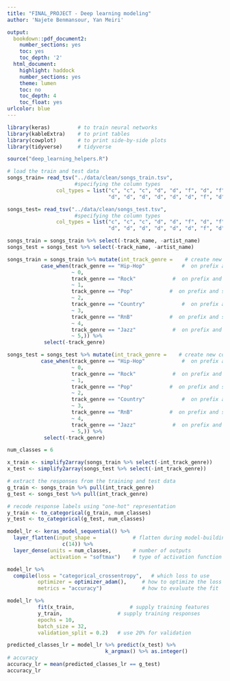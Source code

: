 ```yaml
---
title: "FINAL_PROJECT - Deep learning modeling"
author: 'Najete Benmansour, Yan Meiri'

output:
  bookdown::pdf_document2:
    number_sections: yes
    toc: yes
    toc_depth: '2'
  html_document:
    highlight: haddock
    number_sections: yes
    theme: lumen
    toc: no
    toc_depth: 4
    toc_float: yes
urlcolor: blue
---
```

```r
library(keras)         # to train neural networks
library(kableExtra)    # to print tables
library(cowplot)       # to print side-by-side plots
library(tidyverse)     # tidyverse
```

```r
source("deep_learning_helpers.R")
```

```r
# load the train and test data
songs_train= read_tsv("../data/clean/songs_train.tsv",
                      #specifying the column types
                col_types = list("c", "c", "c", "d", "d", "f", "d", "f",
                                 "d", "d", "d", "d", "d", "d", "f", "d", "f"))

songs_test= read_tsv("../data/clean/songs_test.tsv",
                      #specifying the column types
                col_types = list("c", "c", "c", "d", "d", "f", "d", "f",
                                 "d", "d", "d", "d", "d", "d", "f", "d", "f"))
```

```r
songs_train = songs_train %>% select(-track_name, -artist_name)
songs_test = songs_test %>% select(-track_name, -artist_name)
```
```r
songs_train = songs_train %>% mutate(int_track_genre =    # create new column names based 
           case_when(track_genre == "Hip-Hop"            #  on prefix and suffix
                     ~ 0,             
                     track_genre == "Rock"            #  on prefix and suffix
                     ~ 1, 
                     track_genre == "Pop"            #  on prefix and suffix
                     ~ 2,
                     track_genre == "Country"            #  on prefix and suffix
                     ~ 3,
                     track_genre == "RnB"            #  on prefix and suffix
                     ~ 4,
                     track_genre == "Jazz"            #  on prefix and suffix
                     ~ 5,)) %>%
            select(-track_genre)

songs_test = songs_test %>% mutate(int_track_genre =    # create new column names based 
           case_when(track_genre == "Hip-Hop"            #  on prefix and suffix
                     ~ 0,             
                     track_genre == "Rock"            #  on prefix and suffix
                     ~ 1, 
                     track_genre == "Pop"            #  on prefix and suffix
                     ~ 2,
                     track_genre == "Country"            #  on prefix and suffix
                     ~ 3,
                     track_genre == "RnB"            #  on prefix and suffix
                     ~ 4,
                     track_genre == "Jazz"            #  on prefix and suffix
                     ~ 5,)) %>%
            select(-track_genre)
```



```r
num_classes = 6

x_train <- simplify2array(songs_train %>% select(-int_track_genre)) 
x_test <- simplify2array(songs_test %>% select(-int_track_genre))

# extract the responses from the training and test data
g_train <- songs_train %>% pull(int_track_genre) 
g_test <- songs_test %>% pull(int_track_genre)

# recode response labels using "one-hot" representation
y_train <- to_categorical(g_train, num_classes)
y_test <- to_categorical(g_test, num_classes)
```



```r
model_lr <- keras_model_sequential() %>%
  layer_flatten(input_shape =            # flatten during model-building
                  c(14)) %>% 
  layer_dense(units = num_classes,       # number of outputs
              activation = "softmax")    # type of activation function 

model_lr %>%                                    
  compile(loss = "categorical_crossentropy",   # which loss to use
          optimizer = optimizer_adam(),     # how to optimize the loss
          metrics = "accuracy")             # how to evaluate the fit
```
```r
model_lr %>% 
          fit(x_train,                  # supply training features
          y_train,                  # supply training responses
          epochs = 10,               
          batch_size = 32,        
          validation_split = 0.2)   # use 20% for validation
```
```r
predicted_classes_lr = model_lr %>% predict(x_test) %>% 
                                k_argmax() %>% as.integer() 
# accuracy
accuracy_lr = mean(predicted_classes_lr == g_test)
accuracy_lr
```


